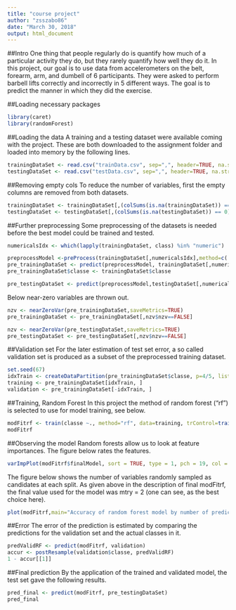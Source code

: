 ---
title: "course project"
author: "zsszabo86"
date: "March 30, 2018"
output: html_document
---

##Intro
One thing that people regularly do is quantify how much of a particular activity they do, but they rarely quantify how well they do it. In this project, our goal is to use data from accelerometers on the belt, forearm, arm, and dumbell of 6 participants. They were asked to perform barbell lifts correctly and incorrectly in 5 different ways. The goal is to predict the manner in which they did the exercise.

##Loading necessary packages
```{r}
library(caret)
library(randomForest)
```

##Loading the data
A training and a testing dataset were available coming with the project. These are both downloaded to the assignment folder and loaded into memory by the following lines.
```{r}
trainingDataSet <- read.csv("trainData.csv", sep=",", header=TRUE, na.strings = c("NA","",'#DIV/0!'))
testingDataSet <- read.csv("testData.csv", sep=",", header=TRUE, na.strings = c("NA","",'#DIV/0!'))
```

##Removing empty cols
To reduce the number of variables, first the empty columns are removed from both datasets.
```{r}
trainingDataSet <- trainingDataSet[,(colSums(is.na(trainingDataSet)) == 0)]
testingDataSet <- testingDataSet[,(colSums(is.na(testingDataSet)) == 0)]
```

##Further preprocessing
Some preprocessing of the datasets is needed before the best model could be trained and tested.
```{r}
numericalsIdx <- which(lapply(trainingDataSet, class) %in% "numeric")

preprocessModel <-preProcess(trainingDataSet[,numericalsIdx],method=c('knnImpute', 'center', 'scale'))
pre_trainingDataSet <- predict(preprocessModel, trainingDataSet[,numericalsIdx])
pre_trainingDataSet$classe <- trainingDataSet$classe

pre_testingDataSet <- predict(preprocessModel,testingDataSet[,numericalsIdx])
```

Below near-zero variables are thrown out.
```{r}
nzv <- nearZeroVar(pre_trainingDataSet,saveMetrics=TRUE)
pre_trainingDataSet <- pre_trainingDataSet[,nzv$nzv==FALSE]

nzv <- nearZeroVar(pre_testingDataSet,saveMetrics=TRUE)
pre_testingDataSet <- pre_testingDataSet[,nzv$nzv==FALSE]
```

##Validation set
For the later estimation of test set error, a so called validation set is produced as a subset of the preprocessed training dataset.
```{r}
set.seed(67)
idxTrain <- createDataPartition(pre_trainingDataSet$classe, p=4/5, list=FALSE)
training <- pre_trainingDataSet[idxTrain, ]
validation <- pre_trainingDataSet[-idxTrain, ]
```

##Training, Random Forest
In this project the method of random forest ("rf") is selected to use for model training, see below.
```{r}
modFitrf <- train(classe ~., method="rf", data=training, trControl=trainControl(method='cv'), number=5, allowParallel=TRUE, importance=TRUE )
modFitrf
```

##Observing the model
Random forests allow us to look at feature importances. The figure below rates the features.
```{r}
varImpPlot(modFitrf$finalModel, sort = TRUE, type = 1, pch = 19, col = 1, cex = 0.6, main = "Importance of the individual principal components")
```

The figure below shows the number of variables randomly sampled as candidates at each split. As given above in the description of final modFitrf, the final value used for the model was mtry = 2 (one can see, as the best choice here).
```{r}
plot(modFitrf,main="Accuracy of random forest model by number of predictors")
```

##Error
The error of the prediction is estimated by comparing the predictions for the validation set and the actual classes in it.
```{r}
predValidRF <- predict(modFitrf, validation)
accur <- postResample(validation$classe, predValidRF)
1 - accur[[1]]
```

##Final prediction
By the application of the trained and validated model, the test set gave the following results.
```{r}
pred_final <- predict(modFitrf, pre_testingDataSet)
pred_final
```
